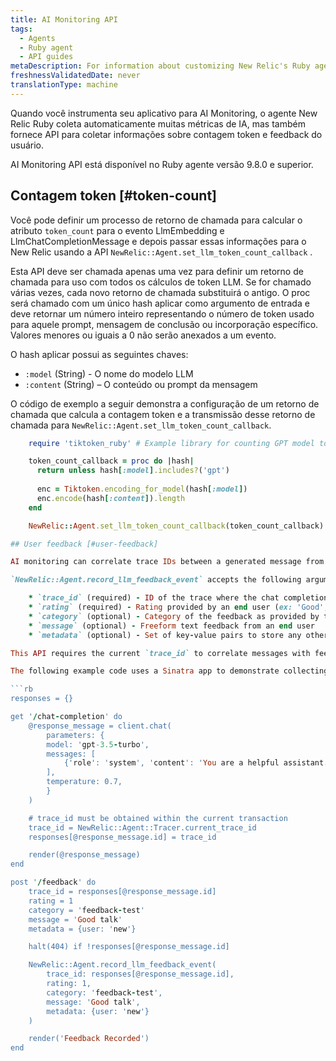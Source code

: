 ```yaml
---
title: AI Monitoring API
tags:
  - Agents
  - Ruby agent
  - API guides
metaDescription: For information about customizing New Relic's Ruby agent for AI monitoring.
freshnessValidatedDate: never
translationType: machine
---
```


Quando você instrumenta seu aplicativo para AI Monitoring, o agente New Relic Ruby coleta automaticamente muitas métricas de IA, mas também fornece API para coletar informações sobre contagem token e feedback do usuário.

<Callout variant="tip">
  AI Monitoring API está disponível no Ruby agente versão 9.8.0 e superior.
</Callout>

## Contagem token [#token-count]

Você pode definir um processo de retorno de chamada para calcular o atributo `token_count` para o evento LlmEmbedding e LlmChatCompletionMessage e depois passar essas informações para o New Relic usando a API `NewRelic::Agent.set_llm_token_count_callback` .

Esta API deve ser chamada apenas uma vez para definir um retorno de chamada para uso com todos os cálculos de token LLM. Se for chamado várias vezes, cada novo retorno de chamada substituirá o antigo. O proc será chamado com um único hash aplicar como argumento de entrada e deve retornar um número inteiro representando o número de token usado para aquele prompt, mensagem de conclusão ou incorporação específico. Valores menores ou iguais a 0 não serão anexados a um evento.

O hash aplicar possui as seguintes chaves:

* `:model` (String) - O nome do modelo LLM
* `:content` (String) – O conteúdo ou prompt da mensagem

O código de exemplo a seguir demonstra a configuração de um retorno de chamada que calcula a contagem token e a transmissão desse retorno de chamada para `NewRelic::Agent.set_llm_token_count_callback`.

````rb
    require 'tiktoken_ruby' # Example library for counting GPT model tokens used

    token_count_callback = proc do |hash|
      return unless hash[:model].includes?('gpt')
  
      enc = Tiktoken.encoding_for_model(hash[:model])
      enc.encode(hash[:content]).length
    end

    NewRelic::Agent.set_llm_token_count_callback(token_count_callback)

## User feedback [#user-feedback]

AI monitoring can correlate trace IDs between a generated message from your AI and the message feedback from an end user using `NewRelic::Agent.record_llm_feedback_event`.

`NewRelic::Agent.record_llm_feedback_event` accepts the following arguments:

    * `trace_id` (required) - ID of the trace where the chat completion(s) related to the feedback occurred
    * `rating` (required) - Rating provided by an end user (ex: 'Good', 'Bad', 1, 2, 5, 8, 10)
    * `category` (optional) - Category of the feedback as provided by the end user (ex: “informative”, “inaccurate”)
    * `message` (optional) - Freeform text feedback from an end user
    * `metadata` (optional) - Set of key-value pairs to store any other desired data to submit with the feedback event

This API requires the current `trace_id` to correlate messages with feedback, which can be obtained using [NewRelic::Agent::Tracer.current_trace_id](https://www.rubydoc.info/gems/newrelic_rpm/NewRelic/Agent/Tracer#current_trace_id-class_method).

The following example code uses a Sinatra app to demonstrate collecting the required user feedback and trace_id of a current transaction (along with this API's optional parameters), and then passing those parameters to `NewRelic::Agent.record_llm_feedback_event`.

```rb
responses = {}

get '/chat-completion' do
    @response_message = client.chat(
        parameters: {
        model: 'gpt-3.5-turbo',
        messages: [ 
            {'role': 'system', 'content': 'You are a helpful assistant.'},
        ],
        temperature: 0.7,
        }
    )

    # trace_id must be obtained within the current transaction
    trace_id = NewRelic::Agent::Tracer.current_trace_id
    responses[@response_message.id] = trace_id

    render(@response_message)
end

post '/feedback' do
    trace_id = responses[@response_message.id]
    rating = 1
    category = 'feedback-test'
    message = 'Good talk'
    metadata = {user: 'new'}

    halt(404) if !responses[@response_message.id]

    NewRelic::Agent.record_llm_feedback_event(
        trace_id: responses[@response_message.id],
        rating: 1,
        category: 'feedback-test',
        message: 'Good talk',
        metadata: {user: 'new'}
    )

    render('Feedback Recorded')
end
````